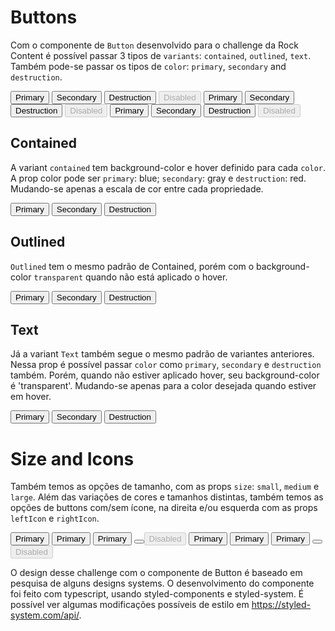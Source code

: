 

<Meta title='Components/Button' />

# Buttons

Com o componente de `Button` desenvolvido para o challenge da Rock Content é possível passar 3 tipos de `variants`: `contained`, `outlined`, `text`. Também pode-se passar os tipos de `color`: `primary`, `secondary` and `destruction`.

<Canvas>
  <Story
    name='Button'
    parameters={{
      design: {
        type: 'figma',
      }
    }}
  >
    <Row>
      <Column margin='20px'>
        <Button color='primary' variant='contained' mb={20}>
          Primary
        </Button>
        <Button color='secondary' variant='contained' mb={20}>
          Secondary
        </Button>
        <Button color='destruction' variant='contained' mb={20}>
          Destruction
        </Button>
        <Button disabled variant='contained'>
          Disabled
        </Button>
      </Column>
      <Column margin='20px'>
        <Button color='primary' variant='outlined' mb={20}>
          Primary
        </Button>
        <Button color='secondary' variant='outlined' mb={20}>
          Secondary
        </Button>
        <Button color='destruction' variant='outlined' mb={20}>
          Destruction
        </Button>
        <Button disabled variant='outlined'>
          Disabled
        </Button>
      </Column>
      <Column margin='20px'>
        <Button color='primary' variant='text' mb={20}>
          Primary
        </Button>
        <Button color='secondary' variant='text' mb={20}>
          Secondary
        </Button>
        <Button color='destruction' variant='text' mb={20}>
          Destruction
        </Button>
        <Button disabled variant='text'>
          Disabled
        </Button>
      </Column>
    </Row>
  </Story>
</Canvas>

## Contained

A variant `contained` tem background-color e hover definido para cada `color`.
A prop color pode ser `primary`: blue; `secondary`: gray e `destruction`: red.
Mudando-se apenas a escala de cor entre cada propriedade.

<Canvas>
  <Story name='Contained'>
    <Column alignItems='flex-start'>
      <Button color='primary' variant='contained' mb={20}>
        Primary
      </Button>
      <Button color='secondary' variant='contained' mb={20}>
        Secondary
      </Button>
      <Button color='destruction' variant='contained'>
        Destruction
      </Button>
    </Column>
  </Story>
</Canvas>

## Outlined

`Outlined` tem o mesmo padrão de Contained, porém com o background-color `transparent` quando não está aplicado o hover.

<Canvas>
  <Story name='Outlined'>
    <Column alignItems='flex-start'>
      <Button color='primary' variant='outlined' mb={20}>
        Primary
      </Button>
      <Button color='secondary' variant='outlined' mb={20}>
        Secondary
      </Button>
      <Button color='destruction' variant='outlined'>
        Destruction
      </Button>
    </Column>
  </Story>
</Canvas>

## Text

Já a variant `Text` também segue o mesmo padrão de variantes anteriores. Nessa prop é possível passar `color` como `primary`, `secondary` e `destruction` também.
Porém, quando não estiver aplicado hover, seu background-color é 'transparent'. Mudando-se apenas para a color desejada quando estiver em hover.

<Canvas>
  <Story name='Text'>
    <Column alignItems='flex-start'>
      <Button color='primary' variant='text' mb={20}>
        Primary
      </Button>
      <Button color='secondary' variant='text' mb={20}>
        Secondary
      </Button>
      <Button color='destruction' variant='text'>
        Destruction
      </Button>
    </Column>
  </Story>
</Canvas>

# Size and Icons

Também temos as opções de tamanho, com as props `size`: `small`, `medium` e `large`.
Além das variações de cores e tamanhos distintas, também temos as opções de buttons com/sem ícone, na direita e/ou esquerda com as props `leftIcon` e `rightIcon`. 

<Canvas>
  <Story name='Size and Icons'>
    <Row>
      <Column alignItems='flex-start' mr={40}>
        <Button size='small' rightIcon='User' mb={20}>
          Primary
        </Button>
        <Button size='medium' rightIcon='User' mb={20}>
          Primary
        </Button>
        <Button size='large' rightIcon='User' mb={20}>
          Primary
        </Button>
        <Button leftIcon='User' mb={20} />
        <Button disabled leftIcon='User' mb={20}>
          Disabled
        </Button>
      </Column>
      <Column alignItems='flex-start' mr={40}>
        <Button size='small' variant='outlined' rightIcon='User' mb={20}>
          Primary
        </Button>
        <Button size='medium' variant='outlined' rightIcon='User' mb={20}>
          Primary
        </Button>
        <Button variant='outlined' rightIcon='User' mb={20}>
          Primary
        </Button>
        <Button variant='outlined' leftIcon='User' mb={20} />
        <Button disabled variant='outlined' leftIcon='User' mb={20}>
          Disabled
        </Button>
      </Column>
    </Row>
  </Story>
</Canvas>

O design desse challenge com o componente de Button é baseado em pesquisa de alguns designs systems.
O desenvolvimento do componente foi feito com typescript, usando styled-components e styled-system. 
É possível ver algumas modificações possíveis de estilo em https://styled-system.com/api/.